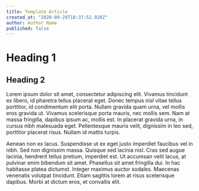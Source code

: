 ```yaml
---
title: Template Article
created_at: "2020-09-29T18:37:52.928Z"
author: Author Name
published: false
---
```


# Heading 1

## Heading 2

Lorem ipsum dolor sit amet, consectetur adipiscing elit. Vivamus tincidunt ex libero, id pharetra tellus placerat eget. Donec tempus nisl vitae tellus porttitor, id condimentum elit porta. Nullam gravida quam urna, vel mollis eros gravida ut. Vivamus scelerisque porta mauris, nec mollis sem. Nam at massa fringilla, dapibus ipsum ac, mollis est. In placerat gravida urna, in cursus nibh malesuada eget. Pellentesque mauris velit, dignissim in leo sed, porttitor placerat risus. Nullam id mattis turpis.

Aenean non ex lacus. Suspendisse ut ex eget justo imperdiet faucibus vel in nibh. Sed non dignissim massa. Quisque sed lacinia nisl. Cras sed augue lacinia, hendrerit tellus pretium, imperdiet est. Ut accumsan velit lacus, at pulvinar enim bibendum sit amet. Phasellus sit amet fringilla dui. In hac habitasse platea dictumst. Integer maximus auctor sodales. Maecenas venenatis volutpat tincidunt. Etiam sagittis lorem at risus scelerisque dapibus. Morbi at dictum eros, et convallis elit.

